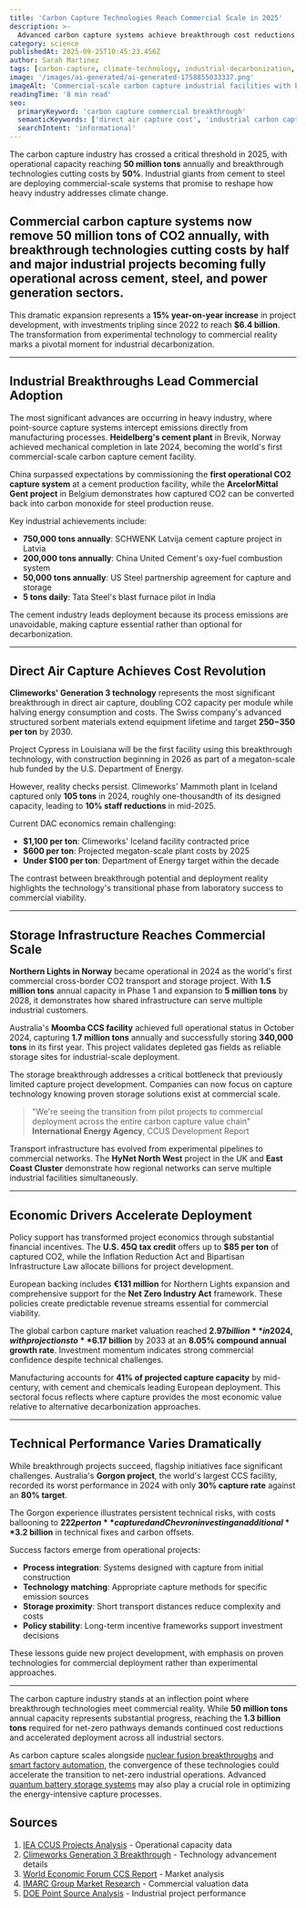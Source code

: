 ```yaml
---
title: 'Carbon Capture Technologies Reach Commercial Scale in 2025'
description: >-
  Advanced carbon capture systems achieve breakthrough cost reductions and industrial deployment, capturing 50 million tons annually with new projects cutting costs by half.
category: science
publishedAt: 2025-09-25T10:45:23.456Z
author: Sarah Martinez
tags: [carbon-capture, climate-technology, industrial-decarbonization, direct-air-capture, commercial-breakthrough, cement-industry, steel-production]
image: '/images/ai-generated/ai-generated-1758855033337.png'
imageAlt: 'Commercial-scale carbon capture industrial facilities with breakthrough technology systems removing CO2 from cement and steel production plants'
readingTime: '8 min read'
seo:
  primaryKeyword: 'carbon capture commercial breakthrough'
  semanticKeywords: ['direct air capture cost', 'industrial carbon capture projects', 'cement carbon capture', 'CCS technology 2025', 'carbon storage commercial scale']
  searchIntent: 'informational'
---
```


The carbon capture industry has crossed a critical threshold in 2025, with operational capacity reaching **50 million tons** annually and breakthrough technologies cutting costs by **50%**. Industrial giants from cement to steel are deploying commercial-scale systems that promise to reshape how heavy industry addresses climate change.

## Commercial carbon capture systems now remove 50 million tons of CO2 annually, with breakthrough technologies cutting costs by half and major industrial projects becoming fully operational across cement, steel, and power generation sectors.

This dramatic expansion represents a **15% year-on-year increase** in project development, with investments tripling since 2022 to reach **$6.4 billion**. The transformation from experimental technology to commercial reality marks a pivotal moment for industrial decarbonization.

---

## Industrial Breakthroughs Lead Commercial Adoption

The most significant advances are occurring in heavy industry, where point-source capture systems intercept emissions directly from manufacturing processes. **Heidelberg's cement plant** in Brevik, Norway achieved mechanical completion in late 2024, becoming the world's first commercial-scale carbon capture cement facility.

China surpassed expectations by commissioning the **first operational CO2 capture system** at a cement production facility, while the **ArcelorMittal Gent project** in Belgium demonstrates how captured CO2 can be converted back into carbon monoxide for steel production reuse.

Key industrial achievements include:

- **750,000 tons annually**: SCHWENK Latvija cement capture project in Latvia
- **200,000 tons annually**: China United Cement's oxy-fuel combustion system
- **50,000 tons annually**: US Steel partnership agreement for capture and storage
- **5 tons daily**: Tata Steel's blast furnace pilot in India

The cement industry leads deployment because its process emissions are unavoidable, making capture essential rather than optional for decarbonization.

---

## Direct Air Capture Achieves Cost Revolution

**Climeworks' Generation 3 technology** represents the most significant breakthrough in direct air capture, doubling CO2 capacity per module while halving energy consumption and costs. The Swiss company's advanced structured sorbent materials extend equipment lifetime and target **$250-$350 per ton** by 2030.

Project Cypress in Louisiana will be the first facility using this breakthrough technology, with construction beginning in 2026 as part of a megaton-scale hub funded by the U.S. Department of Energy.

However, reality checks persist. Climeworks' Mammoth plant in Iceland captured only **105 tons** in 2024, roughly one-thousandth of its designed capacity, leading to **10% staff reductions** in mid-2025.

Current DAC economics remain challenging:

- **$1,100 per ton**: Climeworks' Iceland facility contracted price
- **$600 per ton**: Projected megaton-scale plant costs by 2025
- **Under $100 per ton**: Department of Energy target within the decade

The contrast between breakthrough potential and deployment reality highlights the technology's transitional phase from laboratory success to commercial viability.

---

## Storage Infrastructure Reaches Commercial Scale

**Northern Lights in Norway** became operational in 2024 as the world's first commercial cross-border CO2 transport and storage project. With **1.5 million tons** annual capacity in Phase 1 and expansion to **5 million tons** by 2028, it demonstrates how shared infrastructure can serve multiple industrial customers.

Australia's **Moomba CCS facility** achieved full operational status in October 2024, capturing **1.7 million tons** annually and successfully storing **340,000 tons** in its first year. This project validates depleted gas fields as reliable storage sites for industrial-scale deployment.

The storage breakthrough addresses a critical bottleneck that previously limited capture project development. Companies can now focus on capture technology knowing proven storage solutions exist at commercial scale.

> "We're seeing the transition from pilot projects to commercial deployment across the entire carbon capture value chain"
> **International Energy Agency**, CCUS Development Report

Transport infrastructure has evolved from experimental pipelines to commercial networks. The **HyNet North West** project in the UK and **East Coast Cluster** demonstrate how regional networks can serve multiple industrial facilities simultaneously.

---

## Economic Drivers Accelerate Deployment

Policy support has transformed project economics through substantial financial incentives. The **U.S. 45Q tax credit** offers up to **$85 per ton** of captured CO2, while the Inflation Reduction Act and Bipartisan Infrastructure Law allocate billions for project development.

European backing includes **€131 million** for Northern Lights expansion and comprehensive support for the **Net Zero Industry Act** framework. These policies create predictable revenue streams essential for commercial viability.

The global carbon capture market valuation reached **$2.97 billion** in 2024, with projections to **$6.17 billion** by 2033 at an **8.05% compound annual growth rate**. Investment momentum indicates strong commercial confidence despite technical challenges.

Manufacturing accounts for **41% of projected capture capacity** by mid-century, with cement and chemicals leading European deployment. This sectoral focus reflects where capture provides the most economic value relative to alternative decarbonization approaches.

---

## Technical Performance Varies Dramatically

While breakthrough projects succeed, flagship initiatives face significant challenges. Australia's **Gorgon project**, the world's largest CCS facility, recorded its worst performance in 2024 with only **30% capture rate** against an **80% target**.

The Gorgon experience illustrates persistent technical risks, with costs ballooning to **$222 per ton** captured and Chevron investing an additional **$3.2 billion** in technical fixes and carbon offsets.

Success factors emerge from operational projects:

- **Process integration**: Systems designed with capture from initial construction
- **Technology matching**: Appropriate capture methods for specific emission sources
- **Storage proximity**: Short transport distances reduce complexity and costs
- **Policy stability**: Long-term incentive frameworks support investment decisions

These lessons guide new project development, with emphasis on proven technologies for commercial deployment rather than experimental approaches.

---

The carbon capture industry stands at an inflection point where breakthrough technologies meet commercial reality. While **50 million tons** annual capacity represents substantial progress, reaching the **1.3 billion tons** required for net-zero pathways demands continued cost reductions and accelerated deployment across all industrial sectors.

As carbon capture scales alongside [nuclear fusion breakthroughs](/science/nuclear-fusion-breakthroughs-clean-energy-2025) and [smart factory automation](/technology/smart-factory-automation-40-percent-cost-reduction), the convergence of these technologies could accelerate the transition to net-zero industrial operations. Advanced [quantum battery storage systems](/technology/quantum-battery-breakthrough-charges-seconds-stores-energy-1000-times-longer) may also play a crucial role in optimizing the energy-intensive capture processes.

## Sources

1. [IEA CCUS Projects Analysis](https://www.iea.org/commentaries/ccus-projects-around-the-world-are-reaching-new-milestones) - Operational capacity data
2. [Climeworks Generation 3 Breakthrough](https://climeworks.com/press-release/next-gen-tech-powers-climeworks-megaton-leap) - Technology advancement details
3. [World Economic Forum CCS Report](https://www.weforum.org/stories/2025/08/carbon-capture-storage-decarbonization-pivotal-moment/) - Market analysis
4. [IMARC Group Market Research](https://www.imarcgroup.com/carbon-capture-storage-market) - Commercial valuation data
5. [DOE Point Source Analysis](https://www.energy.gov/sites/default/files/2024-04/point-source-carbon-capture.pdf) - Industrial project performance